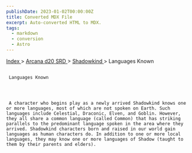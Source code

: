 ```yaml
---
publishDate: 2023-01-02T00:00:00Z
title: Converted MDX File
excerpt: Auto-converted HTML to MDX.
tags:
  - markdown
  - conversion
  - Astro
---
```







[
      Index
     ](-index)
     >
     [
      Arcana d20 SRD
     ](arcana-d20-srd-index)
     >
     [
      Shadowkind
     ](arcana-d20-srd-shadowkind-index)
     > Languages Known
    





## 
     Languages Known
    



     A character who begins play as a newly arrived Shadowkind knows one or more languages, most of which are not spoken on Earth. Such languages include Celestial, Draconic, Elven, and Goblin. However, they all share a common language (called Common) that has striking parallels to the predominant language spoken in the area where they arrived. Shadowkind characters born and raised in our world gain languages as human characters do. In addition to one or more local languages, they may know one or more languages of Shadow (taught to them by their parents and elders).
    




